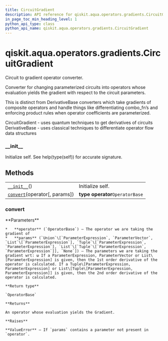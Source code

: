 ```yaml
---
title: CircuitGradient
description: API reference for qiskit.aqua.operators.gradients.CircuitGradient
in_page_toc_min_heading_level: 1
python_api_type: class
python_api_name: qiskit.aqua.operators.gradients.CircuitGradient
---
```


# qiskit.aqua.operators.gradients.CircuitGradient

<Class id="qiskit.aqua.operators.gradients.CircuitGradient" github="https://github.com/qiskit-community/qiskit-aqua/tree/stable/0.9/qiskit/aqua/operators/gradients/circuit_gradients/circuit_gradient.py" signature="CircuitGradient">
  Circuit to gradient operator converter.

  Converter for changing parameterized circuits into operators whose evaluation yields the gradient with respect to the circuit parameters.

  This is distinct from DerivativeBase converters which take gradients of composite operators and handle things like differentiating combo\_fn’s and enforcing product rules when operator coefficients are parameterized.

  CircuitGradient - uses quantum techniques to get derivatives of circuits DerivativeBase - uses classical techniques to differentiate operator flow data structures

  ### \_\_init\_\_

  <Function id="qiskit.aqua.operators.gradients.CircuitGradient.__init__" name="__init__" signature="__init__()">
    Initialize self. See help(type(self)) for accurate signature.
  </Function>

  ## Methods

  |                                                                                                                                                      |                                 |
  | ---------------------------------------------------------------------------------------------------------------------------------------------------- | ------------------------------- |
  | [`__init__`](#qiskit.aqua.operators.gradients.CircuitGradient.__init__ "qiskit.aqua.operators.gradients.CircuitGradient.__init__")()                 | Initialize self.                |
  | [`convert`](#qiskit.aqua.operators.gradients.CircuitGradient.convert "qiskit.aqua.operators.gradients.CircuitGradient.convert")(operator\[, params]) | **type operator**`OperatorBase` |

  ### convert

  <Function id="qiskit.aqua.operators.gradients.CircuitGradient.convert" name="convert" signature="abstract convert(operator, params=None)">
    **Parameters**

    *   **operator** (`OperatorBase`) – The operator we are taking the gradient of
    *   **params** (`Union`\[`ParameterExpression`, `ParameterVector`, `List`\[`ParameterExpression`], `Tuple`\[`ParameterExpression`, `ParameterExpression`], `List`\[`Tuple`\[`ParameterExpression`, `ParameterExpression`]], `None`]) – The parameters we are taking the gradient wrt: ω If a ParameterExpression, ParameterVector or List\[ParameterExpression] is given, then the 1st order derivative of the operator is calculated. If a Tuple\[ParameterExpression, ParameterExpression] or List\[Tuple\[ParameterExpression, ParameterExpression]] is given, then the 2nd order derivative of the operator is calculated.

    **Return type**

    `OperatorBase`

    **Returns**

    An operator whose evaluation yields the Gradient.

    **Raises**

    **ValueError** – If `params` contains a parameter not present in `operator`.
  </Function>
</Class>

